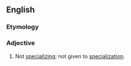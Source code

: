 ==English==

===Etymology===
{{prefix|non|specializing|lang=en}}

===Adjective===
{{en-adj|-}}

# Not [[specializing]]; not given to [[specialization]].